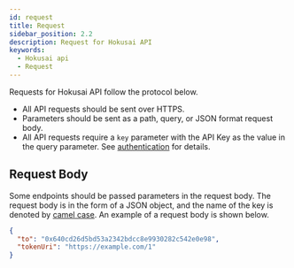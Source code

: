 ```yaml
---
id: request
title: Request
sidebar_position: 2.2
description: Request for Hokusai API
keywords:
  - Hokusai api
  - Request
---
```


Requests for Hokusai API follow the protocol below.
- All API requests should be sent over HTTPS.
- Parameters should be sent as a path, query, or JSON format request body.
- All API requests require a `key` parameter with the API Key as the value in the query parameter. See [authentication](authentication) for details.

## Request Body

Some endpoints should be passed parameters in the request body. The request body is in the form of a JSON object, and the name of the key is denoted by [camel case](https://en.wikipedia.org/wiki/Camel_case).
An example of a request body is shown below.
```json title="/nfts/{contractId}/mint"
{
  "to": "0x640cd26d5bd53a2342bdcc8e9930282c542e0e98",
  "tokenUri": "https://example.com/1"
}
```